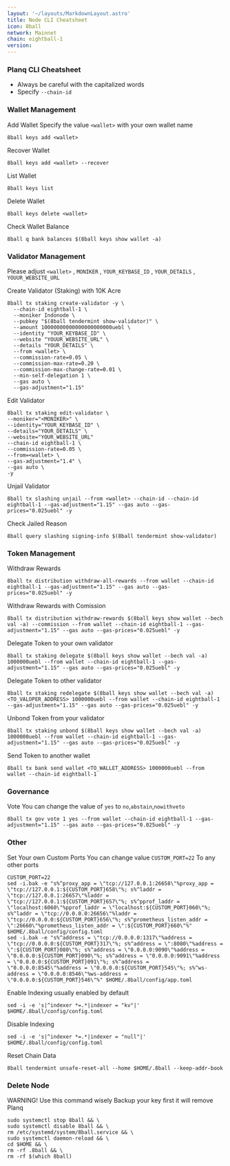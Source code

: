 ```yaml
---
layout: '~/layouts/MarkdownLayout.astro'
title: Node CLI Cheatsheet
icon: 8ball
network: Mainnet
chain: eightball-1
version:  
---
```


### Planq CLI Cheatsheet

- Always be careful with the capitalized words
- Specify `--chain-id`

### Wallet Management

Add Wallet
Specify the value `<wallet>` with your own wallet name

```
8ball keys add <wallet>
```

Recover Wallet
```
8ball keys add <wallet> --recover
```

List Wallet
```
8ball keys list
```

Delete Wallet
```
8ball keys delete <wallet>
```

Check Wallet Balance
```
8ball q bank balances $(8ball keys show wallet -a)
```

### Validator Management

Please adjust `<wallet>` , `MONIKER` , `YOUR_KEYBASE_ID` , `YOUR_DETAILS` , `YOUUR_WEBSITE_URL`

Create Validator (Staking) with 10K Acre
```
8ball tx staking create-validator -y \
  --chain-id eightball-1 \
  --moniker Indonode \
  --pubkey "$(8ball tendermint show-validator)" \
  --amount 10000000000000000000000uebl \
  --identity "YOUR_KEYBASE_ID" \
  --website "YOUUR_WEBSITE_URL" \
  --details "YOUR_DETAILS" \
  --from <wallet> \
  --commission-rate=0.05 \
  --commission-max-rate=0.20 \
  --commission-max-change-rate=0.01 \
  --min-self-delegation 1 \
  --gas auto \
  --gas-adjustment="1.15"
```

Edit Validator
```
8ball tx staking edit-validator \
--moniker="<MONIKER>" \
--identity="YOUR_KEYBASE_ID" \
--details="YOUR_DETAILS" \
--website="YOUR_WEBSITE_URL"
--chain-id eightball-1 \
--commission-rate=0.05 \
--from=<wallet> \
--gas-adjustment="1.4" \
--gas auto \
-y
```


Unjail Validator
```
8ball tx slashing unjail --from <wallet> --chain-id --chain-id eightball-1 --gas-adjustment="1.15" --gas auto --gas-prices="0.025uebl" -y
```

Check Jailed Reason
```
8ball query slashing signing-info $(8ball tendermint show-validator)
```

### Token Management

Withdraw Rewards
```
8ball tx distribution withdraw-all-rewards --from wallet --chain-id eightball-1 --gas-adjustment="1.15" --gas auto --gas-prices="0.025uebl" -y
```

Withdraw Rewards with Comission
```
8ball tx distribution withdraw-rewards $(8ball keys show wallet --bech val -a) --commission --from wallet --chain-id eightball-1 --gas-adjustment="1.15" --gas auto --gas-prices="0.025uebl" -y
```

Delegate Token to your own validator
```
8ball tx staking delegate $(8ball keys show wallet --bech val -a) 1000000uebl --from wallet --chain-id eightball-1 --gas-adjustment="1.15" --gas auto --gas-prices="0.025uebl" -y
```

Delegate Token to other validator
```
8ball tx staking redelegate $(8ball keys show wallet --bech val -a) <TO_VALOPER_ADDRESS> 1000000uebl --from wallet --chain-id eightball-1 --gas-adjustment="1.15" --gas auto --gas-prices="0.025uebl" -y
```

Unbond Token from your validator
```
8ball tx staking unbond $(8ball keys show wallet --bech val -a) 1000000uebl --from wallet --chain-id eightball-1 --gas-adjustment="1.15" --gas auto --gas-prices="0.025uebl" -y
```

Send Token to another wallet
```
8ball tx bank send wallet <TO_WALLET_ADDRESS> 1000000uebl --from wallet --chain-id eightball-1
```

### Governance 

Vote
You can change the value of `yes` to `no`,`abstain`,`nowithveto`

```
8ball tx gov vote 1 yes --from wallet --chain-id eightball-1 --gas-adjustment="1.15" --gas auto --gas-prices="0.025uebl" -y
```

### Other

Set Your own Custom Ports
You can change value `CUSTOM_PORT=22` To any other ports
```
CUSTOM_PORT=22
sed -i.bak -e "s%^proxy_app = \"tcp://127.0.0.1:26658\"%proxy_app = \"tcp://127.0.0.1:${CUSTOM_PORT}658\"%; s%^laddr = \"tcp://127.0.0.1:26657\"%laddr = \"tcp://127.0.0.1:${CUSTOM_PORT}657\"%; s%^pprof_laddr = \"localhost:6060\"%pprof_laddr = \"localhost:${CUSTOM_PORT}060\"%; s%^laddr = \"tcp://0.0.0.0:26656\"%laddr = \"tcp://0.0.0.0:${CUSTOM_PORT}656\"%; s%^prometheus_listen_addr = \":26660\"%prometheus_listen_addr = \":${CUSTOM_PORT}660\"%" $HOME/.8ball/config/config.toml
sed -i.bak -e "s%^address = \"tcp://0.0.0.0:1317\"%address = \"tcp://0.0.0.0:${CUSTOM_PORT}317\"%; s%^address = \":8080\"%address = \":${CUSTOM_PORT}080\"%; s%^address = \"0.0.0.0:9090\"%address = \"0.0.0.0:${CUSTOM_PORT}090\"%; s%^address = \"0.0.0.0:9091\"%address = \"0.0.0.0:${CUSTOM_PORT}091\"%; s%^address = \"0.0.0.0:8545\"%address = \"0.0.0.0:${CUSTOM_PORT}545\"%; s%^ws-address = \"0.0.0.0:8546\"%ws-address = \"0.0.0.0:${CUSTOM_PORT}546\"%" $HOME/.8ball/config/app.toml
```

Enable Indexing usually enabled by default
```
sed -i -e 's|^indexer *=.*|indexer = "kv"|' $HOME/.8ball/config/config.toml
```

Disable Indexing
```
sed -i -e 's|^indexer *=.*|indexer = "null"|' $HOME/.8ball/config/config.toml
```

Reset Chain Data
```
8ball tendermint unsafe-reset-all --home $HOME/.8ball --keep-addr-book
```

### Delete Node

WARNING! Use this command wisely 
Backup your key first it will remove Planq

```
sudo systemctl stop 8ball && \
sudo systemctl disable 8ball && \
rm /etc/systemd/system/8ball.service && \
sudo systemctl daemon-reload && \
cd $HOME && \
rm -rf .8ball && \
rm -rf $(which 8ball)
```
